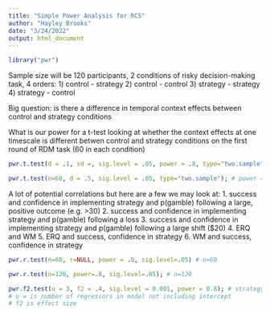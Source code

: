 ```yaml
---
title: "Simple Power Analysis for RCS"
author: "Hayley Brooks"
date: "3/24/2022"
output: html_document
---
```


```r
library("pwr")
```

Sample size will be 120 participants, 2 conditions of risky decision-making task, 4 orders:
1) control - strategy
2) control - control
3) strategy - strategy
4) strategy - control

Big question: is there a difference in temporal context effects between control and strategy conditions

What is our power for a t-test looking at whether the context effects at one timescale is different betwen control and strategy conditions on the first round of RDM task (60 in each condition)
```r
pwr.t.test(d = .1, sd =, sig.level = .05, power = .8, type="two.sample"); # need 64 participants in each group to detect medium effect size with power of .8

pwr.t.test(n=60, d = .5, sig.level = .05, type="two.sample"); # power = 0.7752659
```


A lot of potential correlations but here are a few we may look at:
1. success and confidence in implementing strategy and p(gamble) following a large, positive outcome (e.g. >30)
2. success and confidence in implementing strategy and p(gamble) following a loss
3. success and confidence in implementing strategy and p(gamble) following a large shift ($20)
4. ERQ and WM
5. ERQ and success, confidence in strategy
6. WM and success, confidence in strategy

```r
pwr.r.test(n=60, r=NULL, power = .8, sig.level=.05) # n=60

pwr.r.test(n=120, power=.8, sig.level=.05); # n=120
```

```r

pwr.f2.test(u = 3, f2 = .4, sig.level = 0.001, power = 0.8); # strategy*outcome (just first iteration of task)
# u = is number of regressors in model not including intercept
# f2 is effect size
```

